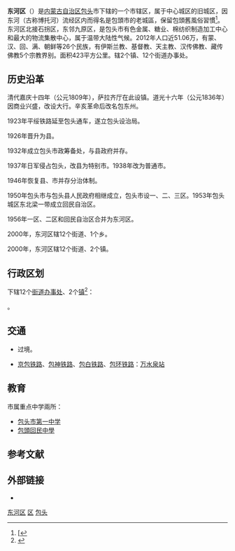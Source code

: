 {{Infobox China County
| county = 东河区
| usedname = 
| nameorigin = 境内河流名称
| Photo = File:飞机降落 - panoramio.jpg
| Photoname = 
| map =
| map_caption = 
| Pinyin =  Dōnghé Qū
| Belong = [[内蒙古自治区|内蒙古自治区]][[包头市|包头市]]
| Types = [[市辖区|市辖区]]
| admincode =  150202
| founded = 
| seat = 
| officerTitle = 
| officer = 
| officerTitle2 = 
| officer2 = 
| division = 14
| town = 2
| township = 
| subdistrict = 12
| dialect = 
| post code = 014040
| phone code = 472
| coordinate = 
| area = 470平方千米
| area land = 
| area water = 
| census yr = 2004
| pop = 51万人
| density =  
| GDP = 
| GDP_as_of = 
| GDPPC = 
| carlicense = 蒙B
| web = www.btdonghe.gov.cn
| web_title = 东河区政府网
}}
'''东河区'''（{{Mong|m=ᠳᠦᠩᠾᠧ <br>ᠲᠣᠭᠣᠷᠢᠭ|k=Донхэ дүүрэг}}）是[[内蒙古自治区|内蒙古自治区]][[包头|包头]]市下辖的一个市辖区，属于中心城区的旧城区，因东河（古称博托河）流经区内而得名是包頭市的老城區，保留包頭舊風俗習慣<ref>[{{cite web |url=http://www.donghetour.com/Html/cqjj/2009-7/6/2009070611584058.html |title=存档副本 |accessdate=2013年8月22日 |deadurl=yes |archiveurl=https://web.archive.org/web/20130625142640/http://www.donghetour.com/Html/cqjj/2009-7/6/2009070611584058.html |archivedate=2013年6月25日 |df= }}</ref>。东河区北接石拐区，东邻九原区，是包头市有色金属、糖业、棉纺织制造加工中心和最大的物流集散中心，属于温带大陆性气候。2012年人口近51.06万，有蒙、汉、回、满、朝鲜等26个民族，有伊斯兰教、基督教、天主教、汉传佛教、藏传佛教5个宗教界别。面积423平方公里。辖2个镇、12个街道办事处。

==历史沿革==
清代嘉庆十四年（公元1809年），萨拉齐厅在此设镇。道光十六年（公元1836年）因商业兴盛，改设大行。辛亥革命后改名包东州。

1923年平绥铁路延至包头通车，遂立包头设治局。

1926年晋升为县。

1932年成立包头市政筹备处，与县政府并存。

1937年日军侵占包头，改县为特别市。1938年改为普通市。

1946年恢复县、市并存分治体制。

1950年包头市与包头县人民政府相继成立，包头市设一、二、三区。1953年包头城区东北梁一带成立回民自治区。

1956年一区、二区和回民自治区合并为东河区。

2000年，东河区辖12个街道、1个乡。

2000年，东河区辖12个街道、2个镇。

== 行政区划 ==
{{PAGENAMEBASE}}下辖12个[[街道办事处|街道办事处]]、2个[[行政建制镇|镇]]<ref>{{PRC admin/ref sgc|15/02/02}}</ref>：

{{PRC admin/children|15/02/02}}。

== 交通 ==
* {{中国国道名|110}}过境。
* [[京包铁路|京包铁路]]、[[包神铁路|包神铁路]]、[[包白铁路|包白铁路]]、[[包环铁路|包环铁路]]：[[万水泉站|万水泉站]]

==教育==
市属重点中学兩所：
*[[包头市第一中学|包头市第一中学]]
*[[包頭回民中學|包頭回民中學]]

== 参考文献 ==
{{reflist}}

== 外部链接 ==
* {{Official website|http://www.donghe.gov.cn/|name=包头市东河区人民政府}}

{{东河区行政区划}}
{{包头市行政区划}}
{{内蒙古行政区划}}

[[Category:东河区|]]
[[Category:包头县级行政区|区]]
[[Category:内蒙古市辖区|包头]]